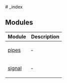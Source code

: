 
[//]: # (Do not edit directly)
[//]: # (Generated by the Cocokits TypeDoc custom theme on Thu Sep 26 2024 23:01:08 GMT+0200)



<Meta title='Utils/_index'/>
<MdxDocPage groupTitle='Utils' toc={tocItems} utilsPage={true} hideCckThemeSwitcher={true}>
# _index

## Modules

<table class="arg-type-table">
<thead>
<tr>
<th>Module</th>
<th>Description</th>
</tr>
</thead>
<tbody>
<tr>
<td>

[pipes](pipes.mdx)

</td>
<td>

&hyphen;

</td>
</tr>
<tr>
<td>

[signal](signal.mdx)

</td>
<td>

&hyphen;

</td>
</tr>
</tbody>
</table>

</MdxDocPage>
